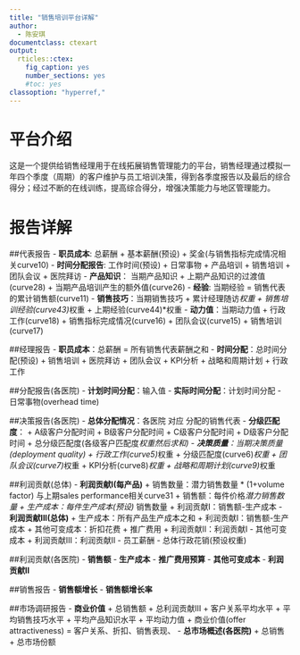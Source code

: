 ```yaml
---
title: "销售培训平台详解"
author:
  - 陈安琪
documentclass: ctexart
output:
  rticles::ctex:
    fig_caption: yes
    number_sections: yes
    #toc: yes
classoption: "hyperref,"
---
```


# 平台介绍

这是一个提供给销售经理用于在线拓展销售管理能力的平台，销售经理通过模拟一年四个季度（周期）的客户维护与员工培训决策，得到各季度报告以及最后的综合得分；经过不断的在线训练，提高综合得分，增强决策能力与地区管理能力。

# 报告详解

##代表报告
- **职员成本**: 总薪酬 
    + 基本薪酬(预设) 
    + 奖金(与销售指标完成情况相关curve10)
- **时间分配报告**: 工作时间(预设) 
    + 日常事物 
    + 产品培训 
    + 销售培训 
    + 团队会议 
    + 医院拜访
- **产品知识**： 当期产品知识
    + 上期产品知识的过渡值(curve28) 
    + 当期产品培训产生的额外值(curve26)
- **经验**: 当期经验 = 销售代表的累计销售额(curve11)
- **销售技巧**：当期销售技巧
    + 累计经理随访*权重
    + 销售培训经验(curve43)*权重 
    + 上期经验(curve44)*权重
- **动力值**：当期动力值
    + 行政工作(curve18)
    + 销售指标完成情况(curve16)
    + 团队会议(curve15)
    + 销售培训(curve17)




##经理报告
- **职员成本**：总薪酬 = 所有销售代表薪酬之和
- **时间分配**：总时间分配(预设)
    + 销售培训
    + 医院拜访
    + 团队会议
    + KPI分析
    + 战略和周期计划
    + 行政工作  


##分配报告(各医院)
- **计划时间分配**：输入值
- **实际时间分配**：计划时间分配 - 日常事物(overhead time)

##决策报告(各医院)
- **总体分配情况**：各医院 对应 分配的销售代表
- **分级匹配度**：
    + A级客户分配时间
    + B级客户分配时间
    + C级客户分配时间
    + D级客户分配时间
    + 总分级匹配度(各级客户匹配度*权重然后求和)
- **决策质量**：当期决策质量(deployment quality)
    + 行政工作(curve5)*权重
    + 分级匹配度(curve6)*权重
    + 团队会议(curve7)*权重
    + KPI分析(curve8)*权重
    + 战略和周期计划(curve9)*权重

##利润贡献(总体)
- **利润贡献I(每产品)** 
    + 销售数量：潜力销售数量 \* (1+volume factor) 与上期sales performance相关curve31
    + 销售额：每件价格*潜力销售数量 
    + 生产成本：每件生产成本(预设) * 销售数量
    + 利润贡献I：销售额-生产成本
- **利润贡献III(总体)**
    + 生产成本：所有产品生产成本之和
    + 利润贡献I：销售额-生产成本
    + 其他可变成本：折扣花费 + 推广费用
    + 利润贡献II：利润贡献I - 其他可变成本
    + 利润贡献III：利润贡献II - 员工薪酬 - 总体行政花销(预设权重)
    
##利润贡献(各医院)
- **销售额**
- **生产成本**
- **推广费用预算**
- **其他可变成本**
- **利润贡献II**

##销售报告
- **销售额增长**
- **销售额增长率**

##市场调研报告
- **商业价值**
    + 总销售额
    + 总利润贡献III
    + 客户关系平均水平
    + 平均销售技巧水平
    + 平均产品知识水平
    + 平均动力值
    + 商业价值(offer attractiveness) =  客户关系、折扣、销售表现、
- **总市场概述(各医院)**
    + 总销售
    + 总市场份额

